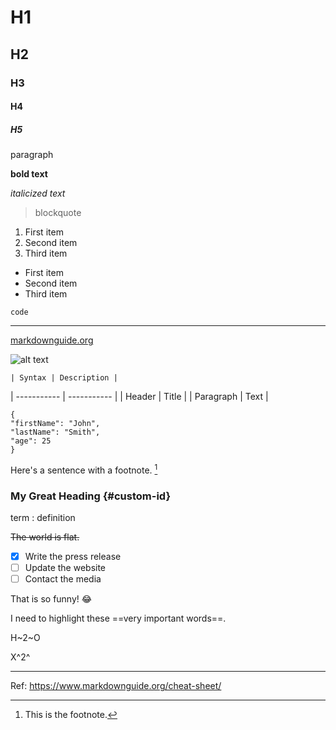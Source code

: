 
# H1
## H2
### H3
#### H4
##### H5

paragraph

**bold text**

*italicized text*

> blockquote

1. First item
2. Second item
3. Third item

- First item
- Second item
- Third item

`code`

---

[markdownguide.org](https://www.markdownguide.org/cheat-sheet/)

![alt text](image.jpg)

	| Syntax | Description |
| ----------- | ----------- |
| Header | Title |
| Paragraph | Text |

```
{
"firstName": "John",
"lastName": "Smith",
"age": 25
}
```

Here's a sentence with a footnote. [^1]

[^1]: This is the footnote.

### My Great Heading {#custom-id}

term
: definition

~~The world is flat.~~

- [x] Write the press release
- [ ] Update the website
- [ ] Contact the media

That is so funny! :joy:

I need to highlight these ==very important words==.

H~2~O

X^2^

---
Ref: https://www.markdownguide.org/cheat-sheet/

